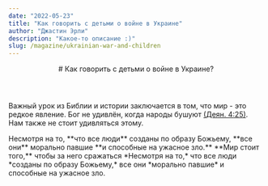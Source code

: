 ```yaml
---
date: "2022-05-23"
title: "Как говорить с детьми о войне в Украине"
author: "Джастин Эрли"
description: "Какое-то описание :)"
slug: /magazine/ukrainian-war-and-children
---
```


<Header
  src="/images/magazine/ukrainian-war-and-children/hero.jpg"
  date="2022-05-23"
  author="Джастин Эрли"
>
  # Как говорить <Highlighted color="--accent-green">с детьми</Highlighted> о войне в Украине?
</Header>

Важный урок из Библии и истории заключается в том, что мир - это редкое явление. Бог не удивлён,
когда народы бушуют [(Деян. 4:25)](#). Нам также не стоит удивляться этому.

<Quote author="Костя Куделько">
  Несмотря на то, **что все люди** созданы по образу Божьему, **все они** морально павшие **и
  способные на ужасное зло.**
</Quote>

<Thought>
  **Мир стоит того,** чтобы за него
  <HighlightedTextBlock color="--accent-yellow">сражаться</HighlightedTextBlock>
</Thought>

<ColoredTextBlock color="--accent-blue">
  *Несмотря на то,* что все люди *созданы по образу Божьему,* все они *морально павшие* и способные
  на ужасное зло.
</ColoredTextBlock>

<LowestImage src="/images/magazine/ukrainian-war-and-children/eyes.jpg" isRounded />

<HighestImage src="/images/magazine/ukrainian-war-and-children/hands.jpg" isSemicircular />
